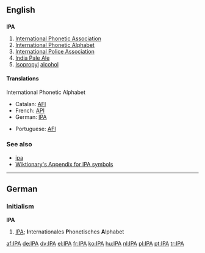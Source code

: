 ==English==

==={{initialism}}===
'''IPA'''

#[[International Phonetic Association]]
#[[International Phonetic Alphabet]]
#[[International Police Association]]
#[[India Pale Ale]]
#[[isopropyl|Isopropyl]] [[alcohol]]

====Translations====
;International Phonetic Alphabet
{{top}}
*Catalan: [[AFI]]
*French: [[API]]
*German: [[IPA#German|IPA]]
{{mid}}
*Portuguese: [[AFI]]
{{bottom}}

===See also===
*[[ipa]]
*[[Wiktionary:About International Phonetic Alphabet|Wiktionary's Appendix for IPA symbols]]

----

==German==
===Initialism===
'''IPA'''

#[[IPA#English|IPA]]; '''I'''nternationales '''P'''honetisches '''A'''lphabet

[[af:IPA]]
[[de:IPA]]
[[dv:IPA]]
[[el:IPA]]
[[fr:IPA]]
[[ko:IPA]]
[[hu:IPA]]
[[nl:IPA]]
[[pl:IPA]]
[[pt:IPA]]
[[tr:IPA]]